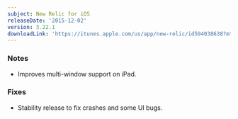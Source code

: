 ```yaml
---
subject: New Relic for iOS
releaseDate: '2015-12-02'
version: 3.22.1
downloadLink: 'https://itunes.apple.com/us/app/new-relic/id594038638?mt=8'
---
```


### Notes

* Improves multi-window support on iPad.

### Fixes

* Stability release to fix crashes and some UI bugs.

